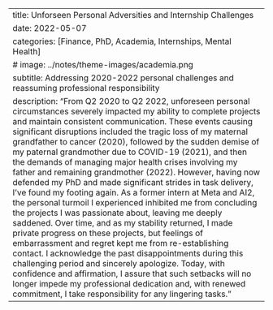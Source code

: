 ---
title: Unforseen Personal Adversities and Internship Challenges
date: 2022-05-07
categories: [Finance, PhD, Academia, Internships, Mental Health]
# image: ../notes/theme-images/academia.png
subtitle: Addressing 2020-2022 personal challenges and reassuming professional responsibility
description: "From Q2 2020 to Q2 2022, unforeseen personal circumstances severely impacted my ability to complete projects and maintain consistent communication. These events causing significant disruptions included the tragic loss of my maternal grandfather to cancer (2020), followed by the sudden demise of my paternal grandmother due to COVID-19 (2021), and then the demands of managing major health crises involving my father and remaining grandmother (2022). However, having now defended my PhD and made significant strides in task delivery, I've found my footing again. As a former intern at Meta and AI2, the personal turmoil I experienced inhibited me from concluding the projects I was passionate about, leaving me deeply saddened. Over time, and as my stability returned, I made private progress on these projects, but feelings of embarrassment and regret kept me from re-establishing contact. I acknowledge the past disappointments during this challenging period and sincerely apologize. Today, with confidence and affirmation, I assure that such setbacks will no longer impede my professional dedication and, with renewed commitment, I take responsibility for any lingering tasks."
---